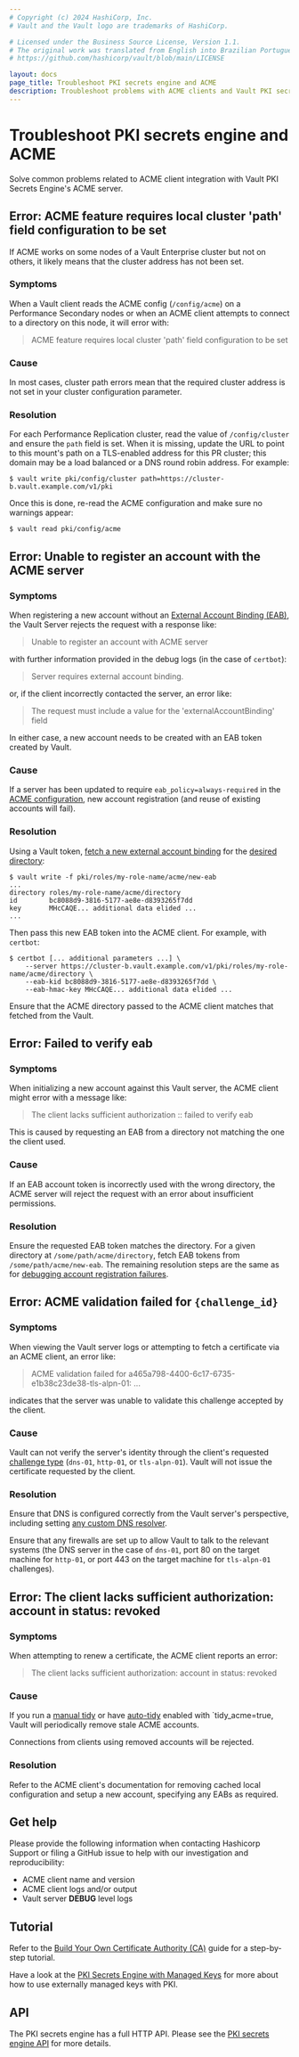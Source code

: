 ```yaml
---
# Copyright (c) 2024 HashiCorp, Inc.
# Vault and the Vault logo are trademarks of HashiCorp.

# Licensed under the Business Source License, Version 1.1.
# The original work was translated from English into Brazilian Portuguese.
# https://github.com/hashicorp/vault/blob/main/LICENSE

layout: docs
page_title: Troubleshoot PKI secrets engine and ACME
description: Troubleshoot problems with ACME clients and Vault PKI secrets engine's ACME server.
---
```


# Troubleshoot PKI secrets engine and ACME

Solve common problems related to ACME client integration with Vault PKI
Secrets Engine's ACME server.

## Error: ACME feature requires local cluster 'path' field configuration to be set

If ACME works on some nodes of a Vault Enterprise cluster but not on
others, it likely means that the cluster address has not been set.

### Symptoms

When a Vault client reads the ACME config (`/config/acme`) on a
Performance Secondary nodes or when an ACME client attempts to connect to a
directory on this node, it will error with:

> ACME feature requires local cluster 'path' field configuration to be set

### Cause

In most cases, cluster path errors mean that the required cluster address is
not set in your cluster configuration parameter.

### Resolution

For each Performance Replication cluster, read the value of `/config/cluster`
and ensure the `path` field is set. When it is missing, update the URL to
point to this mount's path on a TLS-enabled address for this PR cluster; this
domain may be a load balanced or a DNS round robin address. For example:

```
$ vault write pki/config/cluster path=https://cluster-b.vault.example.com/v1/pki
```

Once this is done, re-read the ACME configuration and make sure no warnings
appear:

```
$ vault read pki/config/acme
```

## Error: Unable to register an account with the ACME server

### Symptoms

When registering a new account without an [External Account Binding
(EAB)](/vault/api-docs/secret/pki#acme-external-account-bindings), the
Vault Server rejects the request with a response like:

> Unable to register an account with ACME server

with further information provided in the debug logs (in the case of
`certbot`):

> Server requires external account binding.

or, if the client incorrectly contacted the server, an error like:

> The request must include a value for the 'externalAccountBinding' field

In either case, a new account needs to be created with an EAB token created
by Vault.

### Cause

If a server has been updated to require `eab_policy=always-required` in the
[ACME configuration](/vault/api-docs/secret/pki#set-acme-configuration),
new account registration (and reuse of existing accounts will fail).

### Resolution

Using a Vault token, [fetch a new external account
binding](/vault/api-docs/secret/pki#get-acme-eab-binding-token) for
the [desired directory](/vault/api-docs/v1.14.x/secret/pki#acme-directories):

```
$ vault write -f pki/roles/my-role-name/acme/new-eab
...
directory roles/my-role-name/acme/directory
id        bc8088d9-3816-5177-ae8e-d8393265f7dd
key       MHcCAQE... additional data elided ...
...
```

Then pass this new EAB token into the ACME client. For example, with
`certbot`:

```
$ certbot [... additional parameters ...] \
    --server https://cluster-b.vault.example.com/v1/pki/roles/my-role-name/acme/directory \
    --eab-kid bc8088d9-3816-5177-ae8e-d8393265f7dd \
    --eab-hmac-key MHcCAQE... additional data elided ...
```

Ensure that the ACME directory passed to the ACME client matches that
fetched from the Vault.

## Error: Failed to verify eab

### Symptoms

When initializing a new account against this Vault server, the ACME client
might error with a message like:

> The client lacks sufficient authorization :: failed to verify eab

This is caused by requesting an EAB from a directory not matching the
one the client used.

### Cause

If an EAB account token is incorrectly used with the wrong directory, the
ACME server will reject the request with an error about insufficient
permissions.

### Resolution

Ensure the requested EAB token matches the directory. For a given directory
at `/some/path/acme/directory`, fetch EAB tokens from
`/some/path/acme/new-eab`. The remaining resolution steps are the same as
for [debugging account registration
failures](#debugging-account-registration-failures).

## Error: ACME validation failed for `{challenge_id}`

### Symptoms

When viewing the Vault server logs or attempting to fetch a certificate via
an ACME client, an error like:

> ACME validation failed for a465a798-4400-6c17-6735-e1b38c23de38-tls-alpn-01: ...

indicates that the server was unable to validate this challenge accepted
by the client.

### Cause

Vault can not verify the server's identity through the client's requested
[challenge type](/vault/api-docs/secret/pki#acme-challenge-types) (`dns-01`,
`http-01`, or `tls-alpn-01`). Vault will not issue the certificate requested
by the client.

### Resolution

Ensure that DNS is configured correctly from the Vault server's perspective,
including setting [any custom DNS resolver](/vault/api-docs/secret/pki#dns_resolver).

Ensure that any firewalls are set up to allow Vault to talk to the relevant
systems (the DNS server in the case of `dns-01`, port 80 on the target
machine for `http-01`, or port 443 on the target machine for `tls-alpn-01`
challenges).

## Error: The client lacks sufficient authorization: account in status: revoked

### Symptoms

When attempting to renew a certificate, the ACME client reports an error:

> The client lacks sufficient authorization: account in status: revoked

### Cause

If you run a [manual tidy](/vault/api-docs/secret/pki#tidy_acme) or have
[auto-tidy](/vault/api-docs/secret/pki#configure-automatic-tidy) enabled
with `tidy_acme=true, Vault will periodically remove stale ACME accounts.

Connections from clients using removed accounts will be rejected.

### Resolution

Refer to the ACME client's documentation for removing cached local
configuration and setup a new account, specifying any EABs as required.

## Get help

Please provide the following information when contacting Hashicorp Support
or filing a GitHub issue to help with our investigation and reproducibility:

 - ACME client name and version
 - ACME client logs and/or output
 - Vault server **DEBUG** level logs

## Tutorial

Refer to the [Build Your Own Certificate Authority (CA)](/vault/tutorials/secrets-management/pki-engine)
guide for a step-by-step tutorial.

Have a look at the [PKI Secrets Engine with Managed Keys](/vault/tutorials/enterprise/managed-key-pki)
for more about how to use externally managed keys with PKI.

## API

The PKI secrets engine has a full HTTP API. Please see the
[PKI secrets engine API](/vault/api-docs/secret/pki) for more
details.
